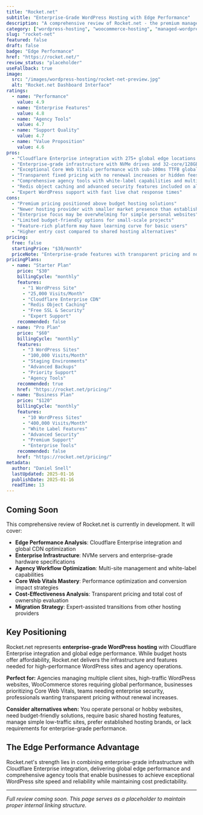 ```yaml
---
title: "Rocket.net"
subtitle: "Enterprise-Grade WordPress Hosting with Edge Performance"
description: "A comprehensive review of Rocket.net - the premium managed WordPress hosting provider offering Cloudflare Enterprise integration, global edge CDN, and agency-focused features for maximum performance and scalability."
category: ["wordpress-hosting", "woocommerce-hosting", "managed-wordpress", "enterprise"]
slug: "rocket-net"
featured: false
draft: false
badge: "Edge Performance"
href: "https://rocket.net/"
review_status: "placeholder"
useFallback: true
image:
  src: "/images/wordpress-hosting/rocket-net-preview.jpg"
  alt: "Rocket.net Dashboard Interface"
ratings:
  - name: "Performance"
    value: 4.9
  - name: "Enterprise Features"
    value: 4.8
  - name: "Agency Tools"
    value: 4.7
  - name: "Support Quality"
    value: 4.7
  - name: "Value Proposition"
    value: 4.6
pros:
  - "Cloudflare Enterprise integration with 275+ global edge locations included"
  - "Enterprise-grade infrastructure with NVMe drives and 32-core/128GB RAM servers"
  - "Exceptional Core Web Vitals performance with sub-100ms TTFB globally"
  - "Transparent fixed pricing with no renewal increases or hidden fees"
  - "Comprehensive agency tools with white-label capabilities and multi-site management"
  - "Redis object caching and advanced security features included on all plans"
  - "Expert WordPress support with fast live chat response times"
cons:
  - "Premium pricing positioned above budget hosting solutions"
  - "Newer hosting provider with smaller market presence than established competitors"
  - "Enterprise focus may be overwhelming for simple personal websites"
  - "Limited budget-friendly options for small-scale projects"
  - "Feature-rich platform may have learning curve for basic users"
  - "Higher entry cost compared to shared hosting alternatives"
pricing:
  free: false
  startingPrice: "$30/month"
  priceNote: "Enterprise-grade features with transparent pricing and no renewal increases"
pricingPlans:
  - name: "Starter Plan"
    price: "$30"
    billingCycle: "monthly"
    features:
      - "1 WordPress Site"
      - "25,000 Visits/Month"
      - "Cloudflare Enterprise CDN"
      - "Redis Object Caching"
      - "Free SSL & Security"
      - "Expert Support"
    recommended: false
  - name: "Pro Plan"
    price: "$60"
    billingCycle: "monthly"
    features:
      - "3 WordPress Sites"
      - "100,000 Visits/Month"
      - "Staging Environments"
      - "Advanced Backups"
      - "Priority Support"
      - "Agency Tools"
    recommended: true
    href: "https://rocket.net/pricing/"
  - name: "Business Plan"
    price: "$120"
    billingCycle: "monthly"
    features:
      - "10 WordPress Sites"
      - "400,000 Visits/Month"
      - "White Label Features"
      - "Advanced Security"
      - "Premium Support"
      - "Enterprise Tools"
    recommended: false
    href: "https://rocket.net/pricing/"
metadata:
  author: "Daniel Snell"
  lastUpdated: 2025-01-16
  publishDate: 2025-01-16
  readTime: 13
---
```


## Coming Soon

This comprehensive review of Rocket.net is currently in development. It will cover:

- **Edge Performance Analysis**: Cloudflare Enterprise integration and global CDN optimization
- **Enterprise Infrastructure**: NVMe servers and enterprise-grade hardware specifications
- **Agency Workflow Optimization**: Multi-site management and white-label capabilities
- **Core Web Vitals Mastery**: Performance optimization and conversion impact strategies
- **Cost-Effectiveness Analysis**: Transparent pricing and total cost of ownership evaluation
- **Migration Strategy**: Expert-assisted transitions from other hosting providers

## Key Positioning

Rocket.net represents **enterprise-grade WordPress hosting** with Cloudflare Enterprise integration and global edge performance. While budget hosts offer affordability, Rocket.net delivers the infrastructure and features needed for high-performance WordPress sites and agency operations.

**Perfect for:** Agencies managing multiple client sites, high-traffic WordPress websites, WooCommerce stores requiring global performance, businesses prioritizing Core Web Vitals, teams needing enterprise security, professionals wanting transparent pricing without renewal increases.

**Consider alternatives when:** You operate personal or hobby websites, need budget-friendly solutions, require basic shared hosting features, manage simple low-traffic sites, prefer established hosting brands, or lack requirements for enterprise-grade performance.

## The Edge Performance Advantage

Rocket.net's strength lies in combining enterprise-grade infrastructure with Cloudflare Enterprise integration, delivering global edge performance and comprehensive agency tools that enable businesses to achieve exceptional WordPress site speed and reliability while maintaining cost predictability.

---

*Full review coming soon. This page serves as a placeholder to maintain proper internal linking structure.*